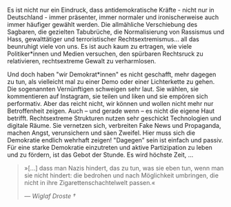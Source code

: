 Es ist nicht nur ein Eindruck, dass antidemokratische Kräfte - nicht nur in Deutschland - immer präsenter, immer normaler und ironischerweise auch immer häufiger gewählt werden. Die allmähliche Verschiebung des Sagbaren, die gezielten Tabubrüche, die Normalisierung von Rassismus und Hass, gewalttätiger und terroristischer Rechtsextremismus... all das beunruhigt viele von uns. Es ist auch kaum zu ertragen, wie viele Politiker\*innen und Medien versuchen, den spürbaren Rechtsruck zu relativieren, rechtsextreme Gewalt zu verharmlosen.

Und doch haben "wir Demokrat\*innen" es nicht geschafft, mehr dagegen zu tun, als vielleicht mal zu einer Demo oder einer Lichterkette zu gehen. Die sogenannten Vernünftigen schweigen sehr laut. Sie wählen, sie kommentieren auf Instagram, sie teilen und liken und sie empören sich performativ. Aber das reicht nicht, wir können und wollen nicht mehr nur Betroffenheit zeigen. Auch – und gerade wenn – es nicht die eigene Haut betrifft. Rechtsextreme Strukturen nutzen sehr geschickt Technologien und digitale Räume. Sie vernetzen sich, verbreiten Fake News und Propaganda, machen Angst, verunsichern und säen Zweifel. Hier muss sich die Demokratie endlich wehrhaft zeigen! "Dagegen” sein ist einfach und passiv. Für eine starke Demokratie einzutreten und aktive Partizipation zu leben und zu fördern, ist das Gebot der Stunde. Es wird höchste Zeit, …

> »\[…\] dass man Nazis hindert, das zu tun, was sie eben tun, wenn man sie nicht hindert: die bedrohen und nach Möglichkeit umbringen, die nicht in ihre Zigarettenschachtelwelt passen.«
>
> _— Wiglaf Droste †_

